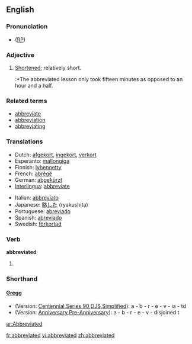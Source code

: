==English==

===Pronunciation===
* ([[RP]]) {{IPA|/əˈbriːvieɪtɪd/}}

===Adjective===
{{en-adj}}

# [[shorten|Shortened]]; relatively short.
#:*The abbreviated lesson only took fifteen minutes as opposed to an hour and a half.

===Related terms===
*[[abbreviate]]
*[[abbreviation]]
*[[abbreviating]]

===Translations===
{{rfc-level|Translations at L3+ (AutoFormat would have corrected level of Related terms)}}
{{top}}
*Dutch: [[afgekort]], [[ingekort]], [[verkort]]
*Esperanto: [[mallongiga]]
*Finnish: [[lyhennetty]]
*French: [[abrégé]]
*German: [[abgekürzt]]
*[[Interlingua]]: [[abbreviate]]
{{mid}}
*Italian: [[abbreviato]]
*Japanese: [[略した]] (ryakushita)
*Portuguese: [[abreviado]]
*Spanish: [[abreviado]]
*Swedish: [[förkortad]]
{{bottom}}

===Verb===
'''abbreviated'''

# {{past of|[[abbreviate]]}}

===Shorthand===

====[http://en.wikipedia.org/wiki/Gregg_Shorthand Gregg]====
* (Version: [http://en.wikipedia.org/wiki/Gregg_Shorthand#Centennial_Gregg_Shorthand Centennial],[http://en.wikipedia.org/wiki/Gregg_Shorthand#Series_90_Gregg_Shorthand Series 90],[http://en.wikipedia.org/wiki/Gregg_Shorthand#Diamond_Jubilee_Gregg_Shorthand  DJS],[http://en.wikipedia.org/wiki/Gregg_Shorthand#Simplified_Gregg_Shorthand Simplified]): a - b - r - e - v - ia - td
* (Version: [http://en.wikipedia.org/wiki/Gregg_Shorthand#Anniversary_Gregg_Shorthand Anniversary],[http://en.wikipedia.org/wiki/Gregg_Shorthand#Pre-Anniversary_Gregg_Shorthand Pre-Anniversary]): a - b - r - e - v - disjoined t

[[ar:Abbreviated]]

[[fr:abbreviated]]
[[vi:abbreviated]]
[[zh:abbreviated]]